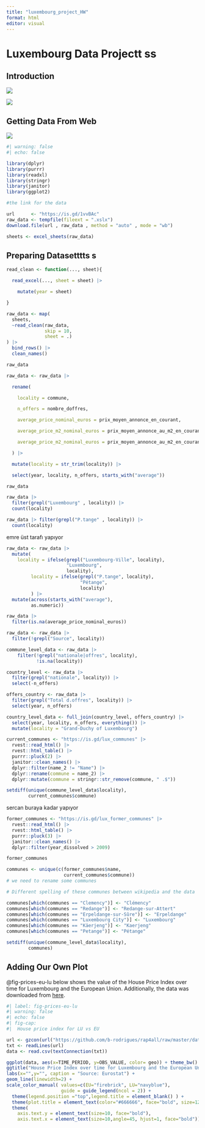 ```yaml
---
title: "luxembourg_project_HW"
format: html
editor: visual
---
```


# Luxembourg Data Projectt ss

## Introduction

![](images/lux_rhode_island.png)

![](images/unnamed-chunk-2-1.png)

## Getting Data From Web

![](images/obs_hab_xlsx_overview.png)

```r
#| warning: false
#| echo: false

library(dplyr)
library(purrr)
library(readxl)
library(stringr)
library(janitor)
library(ggplot2)

```

```r

#the link for the data

url      <- "https://is.gd/1vvBAc"
raw_data <- tempfile(fileext = ".xslx")
download.file(url , raw_data , method = "auto" , mode = "wb")

sheets <- excel_sheets(raw_data)

```

## Preparing Datasetttts s

```r


read_clean <- function(..., sheet){

  read_excel(..., sheet = sheet) |>

    mutate(year = sheet)

}

raw_data <- map(
  sheets,
  ~read_clean(raw_data,
              skip = 10,
              sheet = .)
) |>
  bind_rows() |> 
  clean_names()

raw_data
```

```r

raw_data <- raw_data |>

  rename(

    locality = commune,

    n_offers = nombre_doffres,

    average_price_nominal_euros = prix_moyen_annonce_en_courant,

    average_price_m2_nominal_euros = prix_moyen_annonce_au_m2_en_courant,

    average_price_m2_nominal_euros = prix_moyen_annonce_au_m2_en_courant

  ) |>

  mutate(locality = str_trim(locality)) |>

  select(year, locality, n_offers, starts_with("average"))

raw_data
```

```r

raw_data |> 
  filter(grepl("Luxembourg" , locality)) |>  
  count(locality)
```

```r
raw_data |> filter(grepl("P.tange" , locality)) |> 
  count(locality)
```

emre üst tarafı yapıyor

```r
raw_data <- raw_data |>
  mutate(
    locality = ifelse(grepl("Luxembourg-Ville", locality),
                      "Luxembourg",
                      locality),
         locality = ifelse(grepl("P.tange", locality),
                           "Pétange",
                           locality)
         ) |>
  mutate(across(starts_with("average"),
         as.numeric))
```

```r
raw_data |>
  filter(is.na(average_price_nominal_euros))
```

```r
raw_data <- raw_data |>
  filter(!grepl("Source", locality))
```

```r
commune_level_data <- raw_data |>
    filter(!grepl("nationale|offres", locality),
           !is.na(locality))
```

```r
country_level <- raw_data |>
  filter(grepl("nationale", locality)) |>
  select(-n_offers)

offers_country <- raw_data |>
  filter(grepl("Total d.offres", locality)) |>
  select(year, n_offers)

country_level_data <- full_join(country_level, offers_country) |>
  select(year, locality, n_offers, everything()) |>
  mutate(locality = "Grand-Duchy of Luxembourg")
```

```r
current_communes <- "https://is.gd/lux_communes" |>
  rvest::read_html() |>
  rvest::html_table() |>
  purrr::pluck(2) |>
  janitor::clean_names() |>
  dplyr::filter(name_2 != "Name") |>
  dplyr::rename(commune = name_2) |>
  dplyr::mutate(commune = stringr::str_remove(commune, " .$"))
```

```r
setdiff(unique(commune_level_data$locality),
        current_communes$commune)
```

sercan buraya kadar yapıyor

```r
former_communes <- "https://is.gd/lux_former_communes" |>
  rvest::read_html() |>
  rvest::html_table() |>
  purrr::pluck(3) |>
  janitor::clean_names() |>
  dplyr::filter(year_dissolved > 2009)

former_communes
```

```r
communes <- unique(c(former_communes$name,
                     current_communes$commune))
# we need to rename some communes

# Different spelling of these communes between wikipedia and the data

communes[which(communes == "Clemency")] <- "Clémency"
communes[which(communes == "Redange")] <- "Redange-sur-Attert"
communes[which(communes == "Erpeldange-sur-Sûre")] <- "Erpeldange"
communes[which(communes == "Luxembourg City")] <- "Luxembourg"
communes[which(communes == "Käerjeng")] <- "Kaerjeng"
communes[which(communes == "Petange")] <- "Pétange"
```

```r
setdiff(unique(commune_level_data$locality),
        communes)
```

## Adding Our Own Plot

@fig-prices-eu-lu below shows the value of the House Price Index over time for Luxembourg and the European Union. Additionally, the data was downloaded from [here](https://raps-with-r.dev/project_start.html).

```r
#| label: fig-prices-eu-lu
#| warning: false
#| echo: false
#| fig-cap: 
#|  House price index for LU vs EU

url <- gzcon(url("https://github.com/b-rodrigues/rap4all/raw/master/datasets/prc_hpi_a__custom_4705395_page_linear.csv.gz"))
txt <- readLines(url)
data <- read.csv(textConnection(txt))

ggplot(data, aes(x=TIME_PERIOD, y=OBS_VALUE, color= geo)) + theme_bw() +   
ggtitle("House Price Index over time for Luxembourg and the European Union") + 
labs(x="",y="", caption = "Source: Eurostat") +
geom_line(linewidth=2) + 
scale_color_manual( values=c(EU="firebrick", LU="navyblue"),
                    guide = guide_legend(ncol = 2)) + 
  theme(legend.position ="top",legend.title = element_blank() ) + 
  theme(plot.title = element_text(color="#666666", face="bold", size=12, hjust = 0.05, vjust=2.12)) + 
  theme(
    axis.text.y = element_text(size=10, face="bold"),
    axis.text.x = element_text(size=10,angle=45, hjust=1, face="bold"))
```
